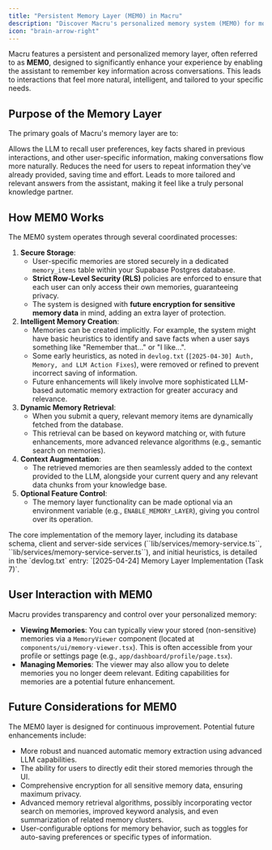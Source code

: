 ```yaml
---
title: "Persistent Memory Layer (MEM0) in Macru"
description: "Discover Macru's personalized memory system (MEM0) for more context-aware, efficient, and tailored interactions."
icon: "brain-arrow-right"
---
```


Macru features a persistent and personalized memory layer, often referred to as **MEM0**, designed to significantly enhance your experience by enabling the assistant to remember key information across conversations. This leads to interactions that feel more natural, intelligent, and tailored to your specific needs.

## Purpose of the Memory Layer

The primary goals of Macru's memory layer are to:

<CardGroup cols={3}>
  <Card title="Improve Contextual Awareness" icon="thought-bubble">
    Allows the LLM to recall user preferences, key facts shared in previous interactions, and other user-specific information, making conversations flow more naturally.
  </Card>
  <Card title="Increase Efficiency" icon="bolt">
    Reduces the need for users to repeat information they've already provided, saving time and effort.
  </Card>
  <Card title="Personalize Responses" icon="user-check">
    Leads to more tailored and relevant answers from the assistant, making it feel like a truly personal knowledge partner.
  </Card>
</CardGroup>

## How MEM0 Works

The MEM0 system operates through several coordinated processes:

1.  **Secure Storage**:
    *   User-specific memories are stored securely in a dedicated ``memory_items`` table within your Supabase Postgres database.
    *   **Strict Row-Level Security (RLS)** policies are enforced to ensure that each user can only access their own memories, guaranteeing privacy.
    *   The system is designed with **future encryption for sensitive memory data** in mind, adding an extra layer of protection.
2.  **Intelligent Memory Creation**:
    *   Memories can be created implicitly. For example, the system might have basic heuristics to identify and save facts when a user says something like "Remember that..." or "I like...".
    *   <Note>Some early heuristics, as noted in `devlog.txt` (``[2025-04-30] Auth, Memory, and LLM Action Fixes``), were removed or refined to prevent incorrect saving of information.</Note>
    *   Future enhancements will likely involve more sophisticated LLM-based automatic memory extraction for greater accuracy and relevance.
3.  **Dynamic Memory Retrieval**:
    *   When you submit a query, relevant memory items are dynamically fetched from the database.
    *   This retrieval can be based on keyword matching or, with future enhancements, more advanced relevance algorithms (e.g., semantic search on memories).
4.  **Context Augmentation**:
    *   The retrieved memories are then seamlessly added to the context provided to the LLM, alongside your current query and any relevant data chunks from your knowledge base.
5.  **Optional Feature Control**:
    *   The memory layer functionality can be made optional via an environment variable (e.g., ``ENABLE_MEMORY_LAYER``), giving you control over its operation.

<Note>
  The core implementation of the memory layer, including its database schema, client and server-side services (``lib/services/memory-service.ts``, ``lib/services/memory-service-server.ts``), and initial heuristics, is detailed in the `devlog.txt` entry: `[2025-04-24] Memory Layer Implementation (Task 7)`.
</Note>

## User Interaction with MEM0

Macru provides transparency and control over your personalized memory:

*   **Viewing Memories**: You can typically view your stored (non-sensitive) memories via a ``MemoryViewer`` component (located at ``components/ui/memory-viewer.tsx``). This is often accessible from your profile or settings page (e.g., ``app/dashboard/profile/page.tsx``).
*   **Managing Memories**: The viewer may also allow you to delete memories you no longer deem relevant. Editing capabilities for memories are a potential future enhancement.

## Future Considerations for MEM0

The MEM0 layer is designed for continuous improvement. Potential future enhancements include:

*   More robust and nuanced automatic memory extraction using advanced LLM capabilities.
*   The ability for users to directly edit their stored memories through the UI.
*   Comprehensive encryption for all sensitive memory data, ensuring maximum privacy.
*   Advanced memory retrieval algorithms, possibly incorporating vector search on memories, improved keyword analysis, and even summarization of related memory clusters.
*   User-configurable options for memory behavior, such as toggles for auto-saving preferences or specific types of information. 